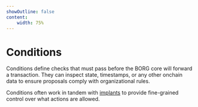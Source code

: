 ```yaml
---
showOutline: false
content: 
    width: 75%
---
```



# Conditions

Conditions define checks that must pass before the BORG core will forward a transaction. They can inspect state, timestamps, or any other onchain data to ensure proposals comply with organizational rules.

Conditions often work in tandem with [implants](/borgs/implants) to provide fine-grained control over what actions are allowed.

